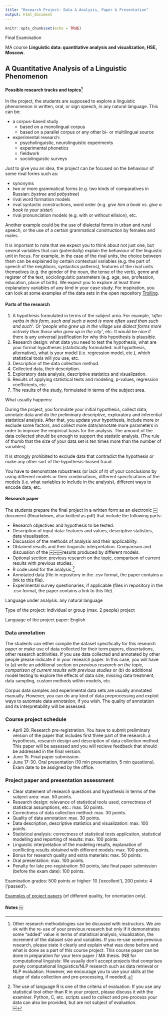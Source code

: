 ```yaml
---
title: "Research Project: Data & Analysis, Paper & Presentation"
output: html_document
---
```


```r
knitr::opts_chunk$set(echo = TRUE)
```

Final Examination   

MA course **Linguistic data: quantitative analysis and visualization, HSE, Moscow**.   

## A Quantitative Analysis of a Linguistic Phenomenon

#### Possible research tracks and topics[^1]  

In the project, the students are supposed to explore a linguistic phenomenon in written, oral, or sign speech, in any natural language. This can be:  

- a corpus-based study   
    - based on a monolingual corpus  
    - based on a parallel corpus or any other bi- or multilingual source  
- experimental research:   
    - psycholinguistic, neurolinguistic experiments  
    - experimental phonetics  
    - fieldwork  
    - sociolinguistic surveys  

Just to give you an idea, the project can be focused on the behaviour of some rival forms such as: 

- synonyms  
- two or more grammatical forms (e.g. two kinds of comparatives in Russian: _bystree_ and _pobystree_)  
- rival word formation models  
- rival syntactic constructions, word order (e.g. _give him a book_ vs. _give a book to your sister_)   
- rival pronunciation models (e.g. with or without ellision), etc.  

Another example could be the use of dialectal forms in urban and rural speech, or the use of a certain grammatical construction by females and males.    

It is important to note that we expect you to think about not just one, but several variables that can (potentially) explain the behaviour of the linguistic unit in focus. For example, in the case of the rival units, the choice between them can be explained by certain contextual variables (e.g. the part of speech of the neighbors, syntactics patterns), features of the rival units themselves (e.g. the gender of the noun, the tense of the verb), genre and register of the text, sociolinguistic parameters (e.g. age, sex, profession, education, place of birth). We expect you to explore at least three explanatory variables of any kind in your case study. For inspiration, you can look at some examples of the data sets in the open repository [Trolling](https://opendata.uit.no/dataverse/trolling). 

#### Parts of the research

1. A hypothesis formulated in terms of the subject area. For example, *‘after verbs in this form, such and such a word is more often used than such and such’*. Or *‘people who grew up in the village use dialect forms more actively than those who grew up in the city’*, etc. It would be nice if there is any universal justification for why this hypothesis is plausible.  
2. Research design: what data you need to test the hypothesis, what are your formal hypotheses (statistically formulated: null hypothesis, alternative), what is your model (i.e. regression model, etc.), which statistical tools will you use, etc.  
3. Description of the data collection method. 
4. Collected data, their description.  
5. Exploratory data analysis, descriptive statistics and visualization.
6. Results of applying statistical tests and modeling, p-values, regression coefficients, etc.
7. The results of the study, formulated in terms of the subject area.

What usually happens:

During the project, you formulate your initial hypothesis, collect data, annotate data and do the preliminary descriptive, exploratory and inferential statistical analysis. After that, you update your hypothesis, include more or exclude some factors, and collect more data/annotate more parameters in order to improve the empirical basis for the analysis. The amount of the data collected should be enough to support the statistic analysis. (The rule of thumb that the size of your data set is ten times more than the number of variables).

It is strongly prohibited to exclude data that contradict the hypothesis or make any other sort of the hypothesis-biased fraud.

You have to demonstrate robustness (or lack of it) of your conclusions by using different models or their combinations, different specifications of the models (i.e. what variables to include in the analysis), different ways to encode data, etc.

#### Research paper  
The students prepare the final project in a written form as an electronic
￼document (Rmarkdown, also knitted as pdf) that include the following parts: 

- Research objectives and hypothesis to be tested.  
- Description of input data: features and values, descriptive statistics, data visualisation.  
- Discussion of the methods of analysis and their applicability.  
- Obtained results and their linguistic interpretation. Comparison and discussion of the ￼￼￼results produced by different models.
- Optional section: previous research on the topic, comparison of current results with previous studies.
- R code used for the analysis.[^2] 
- Annotated data (file in repository in the .csv format, the paper contains a link to this file).
- Experimental survey questionaries, if applicable (files in repository in the .csv format, the paper contains a link to this file).  

Language under analysis: any natural language  

Type of the project: individual or group (max. 2 people) project  

Language of the project paper: English  

### Data annotation  
The students can either compile the dataset specifically for this research paper or make use of data collected for their term papers, dissertations, other research actitivities. If you use data collected and annotated by other people please indicate it in your research paper. In this case, you will have to (a) write an additional section on *previous research on the topic, comparison of current results with previous studies* or (b) do additional model testing to explore the effects of data size, missing data treatment, data sampling, custom methods within models, etc.

Corpus data samples and experimental data sets are usually annotated manually. However, you can do any kind of data preprocessing and exploit ways to automate data annotation, if you wish. The quality of annotation and its interpretability will be assessed.  

### Course project schedule

* April 28. Research pre-registration. You have to submit preliminary version of the paper that includes first three part of the research: a hypothesis, research design and description of data collection method. This paper will be assessed and you will recieve feedback that should be addressed in the final version.
* June 15. Final paper submission.
* June 17-30. Oral presentation (10 min presentation, 5 min questions). Exam date to be assigned by the office.

### Project paper and presentation assessment  
* Clear statement of research questions and hypothesis in terms of the subject area: max. 50 points.
* Research design: relevance of statistical tools used, correctness of statistical assumptions, etc.: max. 50 points.
* Correctness of data collection method: max. 30 points.
* Quality of data annotation: max. 30 points.
* Data description, descriptive statistics and visualization: max. 100 points.
* Statistical analysis: correctness of statistical tests application, statistical modelling and reporting of results: max. 100 points.
* Linguistic interpretation of the modeling results, explanation of conflicting results obtained with different models: max. 100 points.
* Bonus for research quality and extra materials: max. 50 points.
* Oral presentation: max. 100 points. 
* Penalty for late pre-registration: 50 points, late final paper submission (before the exam date): 100 points.

Examination grades: 500 points or higher: 10 (‘excellent’), 200 points: 4 (‘passed’). 

[Examples of project papers](https://agricolamz.github.io/2018-MAG_R_course/projects-previous-case-studies.html) (of different quality, for orientation only).

#### Notes ￼
[^1]: Other research methodologies can be dicussed with instructors. We are ok with the re-use of your previous research but only if it demonstrates some "added" value in terms of statistical analysis, visualization, the increment of the dataset size and variables. If you re-use some previous research, please state it clearly and explain what was done before and what is done as a part of this course project. This course paper can be done in preparation for your term paper / MA thesis. (NB for computational linguists: We usually don't accept projects that comprises purely computational linguistics/NLP research such as data retrieval or NLP evaluation. However, we encourage you to use your skills at the stage of data collection and pre-processing, if needed).

[^2]: The use of language R is one of the criteria of evaluation. If you use any statistical tool other than R in your project, please discuss it with the examiner. Python, C, etc. scripts used to collect and pre-process your data can also be provided, but are not subject of evaluation.  
￼
